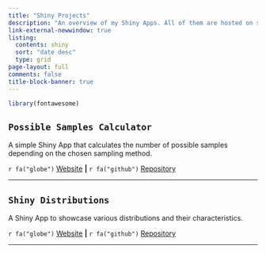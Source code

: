 ```yaml
---
title: "Shiny Projects"
description: "An overview of my Shiny Apps. All of them are hosted on shinyapps.io. In the near future, I am planning to self-host most of them. The application code is available at my GitHub profile in the corresponding repositories."
link-external-newwindow: true
listing:
  contents: shiny
  sort: "date desc"
  type: grid
page-layout: full
comments: false
title-block-banner: true
---
```


```r
library(fontawesome)
```

## `Possible Samples Calculator`

A simple Shiny App that calculates the number of possible samples depending on the chosen sampling method. 


`r fa("globe") ` <a href="https://stesiam.shinyapps.io/PossibleSamplesApp/" target="_blank">Website</a> **|**
`r fa("github")  ` <a href="https://github.com/stesiam/PossibleSamplesApp" target="_blank">Repository</a>

<hr>

## `Shiny Distributions`

A Shiny App to showcase various distributions and their characteristics.


`r fa("globe") ` <a href="https://stesiam.shinyapps.io/Shiny-Distributions/" target="_blank">Website</a> **|**
`r fa("github")  ` <a href="https://github.com/stesiam/Shiny-Distributions" target="_blank">Repository</a>

<hr>
